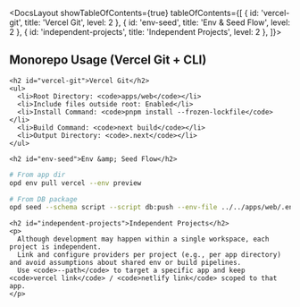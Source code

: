 

<DocsLayout showTableOfContents={true} tableOfContents={[
  { id: 'vercel-git', title: 'Vercel Git', level: 2 },
  { id: 'env-seed', title: 'Env & Seed Flow', level: 2 },
  { id: 'independent-projects', title: 'Independent Projects', level: 2 },
]}>
  <article className="prose prose-gray dark:prose-invert max-w-none">
    <h1>Monorepo Usage (Vercel Git + CLI)</h1>

    <h2 id="vercel-git">Vercel Git</h2>
    <ul>
      <li>Root Directory: <code>apps/web</code></li>
      <li>Include files outside root: Enabled</li>
      <li>Install Command: <code>pnpm install --frozen-lockfile</code></li>
      <li>Build Command: <code>next build</code></li>
      <li>Output Directory: <code>.next</code></li>
    </ul>

    <h2 id="env-seed">Env &amp; Seed Flow</h2>

```bash
# From app dir
opd env pull vercel --env preview

# From DB package
opd seed --schema script --script db:push --env-file ../../apps/web/.env.preview.local --yes
```

    <h2 id="independent-projects">Independent Projects</h2>
    <p>
      Although development may happen within a single workspace, each project is independent.
      Link and configure providers per project (e.g., per app directory) and avoid assumptions about shared env or build pipelines.
      Use <code>--path</code> to target a specific app and keep <code>vercel link</code> / <code>netlify link</code> scoped to that app.
    </p>
  </article>
</DocsLayout>

